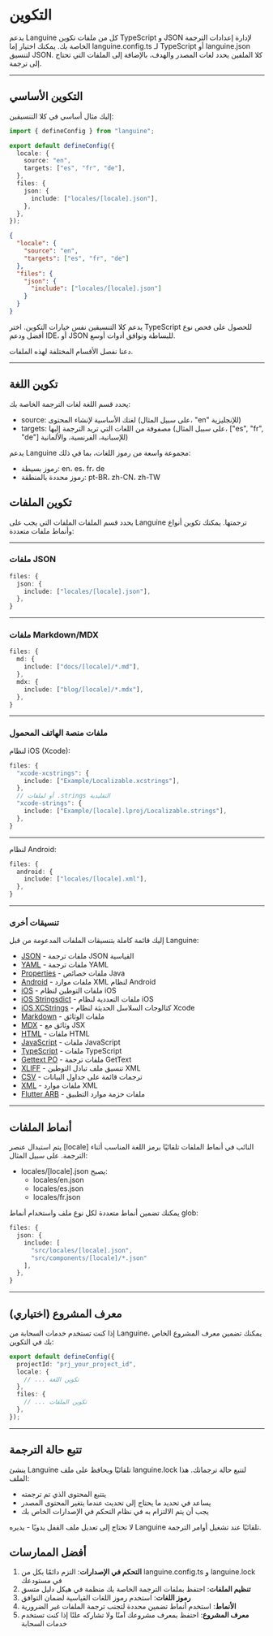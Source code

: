 # التكوين

يدعم Languine كل من ملفات تكوين TypeScript و JSON لإدارة إعدادات الترجمة الخاصة بك. يمكنك اختيار إما languine.config.ts لـ TypeScript أو languine.json لتنسيق JSON. كلا الملفين يحدد لغات المصدر والهدف، بالإضافة إلى الملفات التي تحتاج إلى ترجمة.

---

## التكوين الأساسي

إليك مثال أساسي في كلا التنسيقين:

```typescript title="languine.config.ts"
import { defineConfig } from "languine";

export default defineConfig({
  locale: {
    source: "en",
    targets: ["es", "fr", "de"],
  },
  files: {
    json: {
      include: ["locales/[locale].json"],
    },
  },
});
```

```json title="languine.json"
{
  "locale": {
    "source": "en",
    "targets": ["es", "fr", "de"]
  },
  "files": {
    "json": {
      "include": ["locales/[locale].json"]
    }
  }
}
```

يدعم كلا التنسيقين نفس خيارات التكوين. اختر TypeScript للحصول على فحص نوع أفضل ودعم IDE، أو JSON للبساطة وتوافق أدوات أوسع.

دعنا نفصل الأقسام المختلفة لهذه الملفات.

---

## تكوين اللغة

يحدد قسم اللغة لغات الترجمة الخاصة بك:

- source: لغتك الأساسية لإنشاء المحتوى (على سبيل المثال، "en" للإنجليزية)
- targets: مصفوفة من اللغات التي تريد الترجمة إليها (على سبيل المثال، ["es", "fr", "de"] للإسبانية، الفرنسية، والألمانية)

يدعم Languine مجموعة واسعة من رموز اللغات، بما في ذلك:
- رموز بسيطة: en، es، fr، de
- رموز محددة بالمنطقة: pt-BR، zh-CN، zh-TW

## تكوين الملفات

يحدد قسم الملفات الملفات التي يجب على Languine ترجمتها. يمكنك تكوين أنواع وأنماط ملفات متعددة:

---

### ملفات JSON
```typescript
files: {
  json: {
    include: ["locales/[locale].json"],
  },
}
```

---

### ملفات Markdown/MDX
```typescript
files: {
  md: {
    include: ["docs/[locale]/*.md"],
  },
  mdx: {
    include: ["blog/[locale]/*.mdx"],
  },
}
```

---

### ملفات منصة الهاتف المحمول

لنظام iOS (Xcode):
```typescript
files: {
  "xcode-xcstrings": {
    include: ["Example/Localizable.xcstrings"],
  },
  // أو لملفات .strings التقليدية
  "xcode-strings": {
    include: ["Example/[locale].lproj/Localizable.strings"],
  },
}
```

---

لنظام Android:
```typescript
files: {
  android: {
    include: ["locales/[locale].xml"],
  },
}
```

---

### تنسيقات أخرى

إليك قائمة كاملة بتنسيقات الملفات المدعومة من قبل Languine:

- [JSON](/docs/json) - ملفات ترجمة JSON القياسية
- [YAML](/docs/yaml) - ملفات ترجمة YAML
- [Properties](/docs/properties) - ملفات خصائص Java
- [Android](/docs/android) - ملفات موارد XML لنظام Android
- [iOS](/docs/ios) - ملفات التوطين لنظام iOS
- [iOS Stringsdict](/docs/xcode-stringsdict) - ملفات التعددية لنظام iOS
- [iOS XCStrings](/docs/xcode-xcstrings) - كتالوجات السلاسل الحديثة لنظام Xcode
- [Markdown](/docs/md) - ملفات الوثائق
- [MDX](/docs/mdx) - وثائق مع JSX
- [HTML](/docs/html) - ملفات HTML
- [JavaScript](/docs/js) - ملفات JavaScript
- [TypeScript](/docs/ts) - ملفات TypeScript
- [Gettext PO](/docs/po) - ملفات ترجمة GetText
- [XLIFF](/docs/xliff) - تنسيق ملف تبادل التوطين XML
- [CSV](/docs/csv) - ترجمات قائمة على جداول البيانات
- [XML](/docs/xml) - ملفات موارد XML
- [Flutter ARB](/docs/arb) - ملفات حزمة موارد التطبيق

---

## أنماط الملفات

يتم استبدال عنصر [locale] النائب في أنماط الملفات تلقائيًا برمز اللغة المناسب أثناء الترجمة. على سبيل المثال:

- locales/[locale].json يصبح:
  - locales/en.json
  - locales/es.json
  - locales/fr.json

يمكنك تضمين أنماط متعددة لكل نوع ملف واستخدام أنماط glob:
```typescript
files: {
  json: {
    include: [
      "src/locales/[locale].json",
      "src/components/[locale]/*.json"
    ],
  },
}
```

---

## معرف المشروع (اختياري)

إذا كنت تستخدم خدمات السحابة من Languine، يمكنك تضمين معرف المشروع الخاص بك في التكوين:

```typescript
export default defineConfig({
  projectId: "prj_your_project_id",
  locale: {
    // ... تكوين اللغة
  },
  files: {
    // ... تكوين الملفات
  },
});
```

---

## تتبع حالة الترجمة

ينشئ Languine تلقائيًا ويحافظ على ملف languine.lock لتتبع حالة ترجماتك. هذا الملف:

- يتتبع المحتوى الذي تم ترجمته
- يساعد في تحديد ما يحتاج إلى تحديث عندما يتغير المحتوى المصدر
- يجب أن يتم الالتزام به في نظام التحكم في الإصدارات الخاص بك

لا تحتاج إلى تعديل ملف القفل يدويًا - يديره Languine تلقائيًا عند تشغيل أوامر الترجمة.

## أفضل الممارسات

1. **التحكم في الإصدارات**: التزم دائمًا بكل من languine.config.ts و languine.lock في مستودعك
2. **تنظيم الملفات**: احتفظ بملفات الترجمة الخاصة بك منظمة في هيكل دليل متسق
3. **رموز اللغات**: استخدم رموز اللغات القياسية لضمان التوافق
4. **الأنماط**: استخدم أنماط تضمين محددة لتجنب ترجمة الملفات غير الضرورية
5. **معرف المشروع**: احتفظ بمعرف مشروعك آمنًا ولا تشاركه علنًا إذا كنت تستخدم خدمات السحابة
